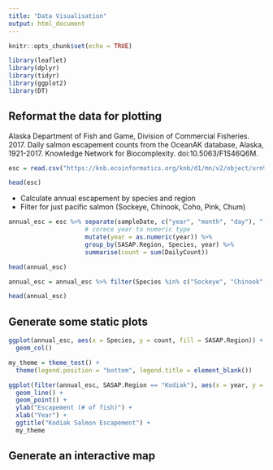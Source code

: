 ```yaml
---
title: "Data Visualisation"
output: html_document
---
```


```r
knitr::opts_chunk$set(echo = TRUE)
```

```r
library(leaflet)
library(dplyr)
library(tidyr)
library(ggplot2)
library(DT)
```


## Reformat the data for plotting

Alaska Department of Fish and Game, Division of Commercial Fisheries. 2017. Daily salmon escapement counts from the OceanAK database, Alaska, 1921-2017. Knowledge Network for Biocomplexity. doi:10.5063/F1S46Q6M.

```r
esc = read.csv("https://knb.ecoinformatics.org/knb/d1/mn/v2/object/urn%3Auuid%3Af119a05b-bbe7-4aea-93c6-85434dcb1c5e", stringsAsFactors = F)

head(esc)
```


* Calculate annual escapement by species and region
* Filter for just pacific salmon (Sockeye, Chinook, Coho, Pink, Chum)


```r
annual_esc = esc %>% separate(sampleDate, c("year", "month", "day"), "-", remove = F) %>% 
                     # corece year to numeric type
                     mutate(year = as.numeric(year)) %>% 
                     group_by(SASAP.Region, Species, year) %>% 
                     summarise(count = sum(DailyCount))

head(annual_esc)
```


```r
annual_esc = annual_esc %>% filter(Species %in% c("Sockeye", "Chinook", "Coho", "Pink", "Chum"))

head(annual_esc)
```


## Generate some static plots

```r
ggplot(annual_esc, aes(x = Species, y = count, fill = SASAP.Region)) + 
  geom_col()
```



```r
my_theme = theme_test() +
  theme(legend.position = "bottom", legend.title = element_blank())

ggplot(filter(annual_esc, SASAP.Region == "Kodiak"), aes(x = year, y = count, color = Species)) +
  geom_line() +
  geom_point() +
  ylab("Escapement (# of fish)") +
  xlab("Year") +
  ggtitle("Kodiak Salmon Escapement") +
  my_theme
```



## Generate an interactive map

```r

```



